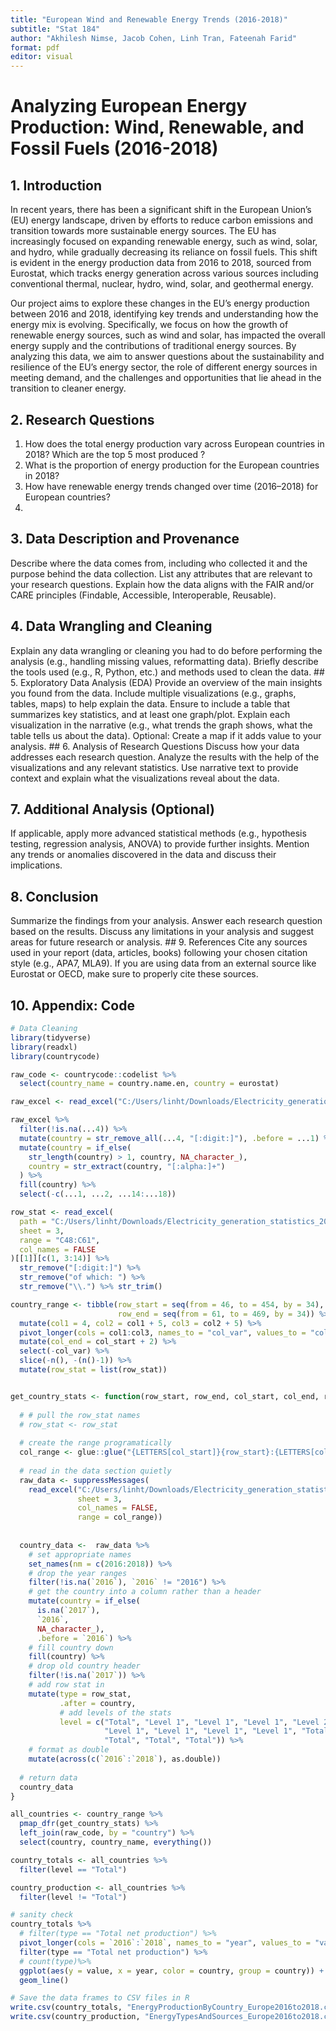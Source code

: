 ```yaml
---
title: "European Wind and Renewable Energy Trends (2016-2018)"
subtitle: "Stat 184"
author: "Akhilesh Nimse, Jacob Cohen, Linh Tran, Fateenah Farid"
format: pdf
editor: visual
---
```


# Analyzing European Energy Production: Wind, Renewable, and Fossil Fuels (2016-2018)

## 1. Introduction

In recent years, there has been a significant shift in the European Union's (EU) energy landscape, driven by efforts to reduce carbon emissions and transition towards more sustainable energy sources. The EU has increasingly focused on expanding renewable energy, such as wind, solar, and hydro, while gradually decreasing its reliance on fossil fuels. This shift is evident in the energy production data from 2016 to 2018, sourced from Eurostat, which tracks energy generation across various sources including conventional thermal, nuclear, hydro, wind, solar, and geothermal energy.

Our project aims to explore these changes in the EU's energy production between 2016 and 2018, identifying key trends and understanding how the energy mix is evolving. Specifically, we focus on how the growth of renewable energy sources, such as wind and solar, has impacted the overall energy supply and the contributions of traditional energy sources. By analyzing this data, we aim to answer questions about the sustainability and resilience of the EU’s energy sector, the role of different energy sources in meeting demand, and the challenges and opportunities that lie ahead in the transition to cleaner energy.

## 2. Research Questions

1.  How does the total energy production vary across European countries in 2018? Which are the top 5 most produced ?
2.  What is the proportion of energy production for the European countries in 2018?
3.  How have renewable energy trends changed over time (2016–2018) for European countries?
4.  

## 3. Data Description and Provenance

Describe where the data comes from, including who collected it and the purpose behind the data collection. List any attributes that are relevant to your research questions. Explain how the data aligns with the FAIR and/or CARE principles (Findable, Accessible, Interoperable, Reusable).

## 4. Data Wrangling and Cleaning

Explain any data wrangling or cleaning you had to do before performing the analysis (e.g., handling missing values, reformatting data). Briefly describe the tools used (e.g., R, Python, etc.) and methods used to clean the data. \## 5. Exploratory Data Analysis (EDA) Provide an overview of the main insights you found from the data. Include multiple visualizations (e.g., graphs, tables, maps) to help explain the data. Ensure to include a table that summarizes key statistics, and at least one graph/plot. Explain each visualization in the narrative (e.g., what trends the graph shows, what the table tells us about the data). Optional: Create a map if it adds value to your analysis. \## 6. Analysis of Research Questions Discuss how your data addresses each research question. Analyze the results with the help of the visualizations and any relevant statistics. Use narrative text to provide context and explain what the visualizations reveal about the data.

## 7. Additional Analysis (Optional)

If applicable, apply more advanced statistical methods (e.g., hypothesis testing, regression analysis, ANOVA) to provide further insights. Mention any trends or anomalies discovered in the data and discuss their implications.

## 8. Conclusion

Summarize the findings from your analysis. Answer each research question based on the results. Discuss any limitations in your analysis and suggest areas for future research or analysis. \## 9. References Cite any sources used in your report (data, articles, books) following your chosen citation style (e.g., APA7, MLA9). If you are using data from an external source like Eurostat or OECD, make sure to properly cite these sources.

## 10. Appendix: Code

```r
# Data Cleaning
library(tidyverse)
library(readxl)
library(countrycode)

raw_code <- countrycode::codelist %>% 
  select(country_name = country.name.en, country = eurostat)

raw_excel <- read_excel("C:/Users/linht/Downloads/Electricity_generation_statistics_2019.xlsx", sheet = 3)

raw_excel %>% 
  filter(!is.na(...4)) %>% 
  mutate(country = str_remove_all(...4, "[:digit:]"), .before = ...1) %>% 
  mutate(country = if_else(
    str_length(country) > 1, country, NA_character_), 
    country = str_extract(country, "[:alpha:]+")
  ) %>% 
  fill(country) %>% 
  select(-c(...1, ...2, ...14:...18))

row_stat <- read_excel(
  path = "C:/Users/linht/Downloads/Electricity_generation_statistics_2019.xlsx", 
  sheet = 3,
  range = "C48:C61",
  col_names = FALSE
)[[1]][c(1, 3:14)] %>%   
  str_remove("[:digit:]") %>% 
  str_remove("of which: ") %>% 
  str_remove("\\.") %>% str_trim()

country_range <- tibble(row_start = seq(from = 46, to = 454, by = 34), 
                        row_end = seq(from = 61, to = 469, by = 34)) %>% 
  mutate(col1 = 4, col2 = col1 + 5, col3 = col2 + 5) %>% 
  pivot_longer(cols = col1:col3, names_to = "col_var", values_to = "col_start") %>% 
  mutate(col_end = col_start + 2) %>% 
  select(-col_var) %>% 
  slice(-n(), -(n()-1)) %>% 
  mutate(row_stat = list(row_stat))


get_country_stats <- function(row_start, row_end, col_start, col_end, row_stat){
  
  # # pull the row_stat names
  # row_stat <- row_stat
  
  # create the range programatically
  col_range <- glue::glue("{LETTERS[col_start]}{row_start}:{LETTERS[col_end]}{row_end}")
  
  # read in the data section quietly
  raw_data <- suppressMessages(
    read_excel("C:/Users/linht/Downloads/Electricity_generation_statistics_2019.xlsx", 
               sheet = 3,
               col_names = FALSE,
               range = col_range))
  
  
  country_data <-  raw_data %>% 
    # set appropriate names
    set_names(nm = c(2016:2018)) %>% 
    # drop the year ranges
    filter(!is.na(`2016`), `2016` != "2016") %>% 
    # get the country into a column rather than a header
    mutate(country = if_else(
      is.na(`2017`), 
      `2016`, 
      NA_character_), 
      .before = `2016`) %>% 
    # fill country down
    fill(country) %>% 
    # drop old country header
    filter(!is.na(`2017`)) %>% 
    # add row stat in
    mutate(type = row_stat, 
           .after = country, 
           # add levels of the stats
           level = c("Total", "Level 1", "Level 1", "Level 1", "Level 2", 
                     "Level 1", "Level 1", "Level 1", "Level 1", "Total", 
                     "Total", "Total", "Total")) %>% 
    # format as double
    mutate(across(c(`2016`:`2018`), as.double))
  
  # return data
  country_data
}

all_countries <- country_range %>% 
  pmap_dfr(get_country_stats) %>% 
  left_join(raw_code, by = "country") %>% 
  select(country, country_name, everything())

country_totals <- all_countries %>% 
  filter(level == "Total")

country_production <- all_countries %>% 
  filter(level != "Total")

# sanity check
country_totals %>% 
  # filter(type == "Total net production") %>% 
  pivot_longer(cols = `2016`:`2018`, names_to = "year", values_to = "value") %>% 
  filter(type == "Total net production") %>%
  # count(type)%>% 
  ggplot(aes(y = value, x = year, color = country, group = country)) +
  geom_line()

# Save the data frames to CSV files in R
write.csv(country_totals, "EnergyProductionByCountry_Europe2016to2018.csv", row.names = FALSE)
write.csv(country_production, "EnergyTypesAndSources_Europe2016to2018.csv", row.names = FALSE)
```
